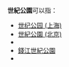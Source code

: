 {{noteTA|G1=Country}}
'''世紀公園'''可以指：
*[[世纪公园_(上海)|世纪公园 (上海)]]
*[[世紀公園_(北京)|世紀公園 (北京)]]
*{{tsl|en|Century Park (Haikou)|世纪公园 (海口)}}
*[[錢江世紀公園|錢江世紀公園]]
*{{link-en|世紀公園 (愛民頓)|Century Park, Edmonton}}
{{disambig|cat=四字中国地名消歧义}}